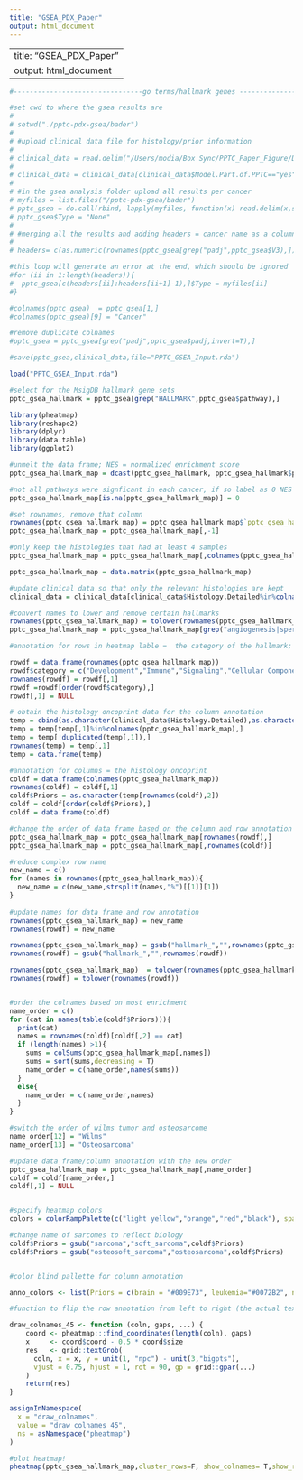 ```yaml
---
title: "GSEA_PDX_Paper"
output: html_document
---
```

---
title: "GSEA_PDX_Paper"
output: html_document
---

```r

#--------------------------------go terms/hallmark genes -----------------------------

#set cwd to where the gsea results are
# 
# setwd("./pptc-pdx-gsea/bader")
# 
# #upload clinical data file for histology/prior information 
# 
# clinical_data = read.delim("/Users/modia/Box Sync/PPTC_Paper_Figure/Data/2019-02-09-pdx-clinical-final-for-paper.txt",header=T,stringsAsFactors = T)
# 
# clinical_data = clinical_data[clinical_data$Model.Part.of.PPTC=="yes",]
# 
# #in the gsea analysis folder upload all results per cancer 
# myfiles = list.files("/pptc-pdx-gsea/bader")
# pptc_gsea = do.call(rbind, lapply(myfiles, function(x) read.delim(x,stringsAsFactors = F,header=F)))
# pptc_gsea$Type = "None"
# 
# #merging all the results and adding headers = cancer name as a column
# 
# headers= c(as.numeric(rownames(pptc_gsea[grep("padj",pptc_gsea$V3),])),21294)

#this loop will generate an error at the end, which should be ignored
#for (ii in 1:length(headers)){
#  pptc_gsea[c(headers[ii]:headers[ii+1]-1),]$Type = myfiles[ii]
#}

#colnames(pptc_gsea)  = pptc_gsea[1,]
#colnames(pptc_gsea)[9] = "Cancer"

#remove duplicate colnames
#pptc_gsea = pptc_gsea[grep("padj",pptc_gsea$padj,invert=T),]

#save(pptc_gsea,clinical_data,file="PPTC_GSEA_Input.rda")

load("PPTC_GSEA_Input.rda")

#select for the MsigDB hallmark gene sets
pptc_gsea_hallmark = pptc_gsea[grep("HALLMARK",pptc_gsea$pathway),]

library(pheatmap)
library(reshape2)
library(dplyr)
library(data.table)
library(ggplot2)

#unmelt the data frame; NES = normalized enrichment score
pptc_gsea_hallmark_map = dcast(pptc_gsea_hallmark, pptc_gsea_hallmark$pathway~pptc_gsea_hallmark$Cancer,value.var="NES")

#not all pathways were signficant in each cancer, if so label as 0 NES
pptc_gsea_hallmark_map[is.na(pptc_gsea_hallmark_map)] = 0

#set rownames, remove that column
rownames(pptc_gsea_hallmark_map) = pptc_gsea_hallmark_map$`pptc_gsea_hallmark$pathway`
pptc_gsea_hallmark_map = pptc_gsea_hallmark_map[,-1]

#only keep the histologies that had at least 4 samples 
pptc_gsea_hallmark_map = pptc_gsea_hallmark_map[,colnames(pptc_gsea_hallmark_map)%in%c("Astrocytoma","ATRT","BCP-ALL","Ependymoma","ETP-ALL","Ewing Sarcoma","Fusion- RMS","Fusion+ RMS","Glioblastoma","Medulloblastoma","MLL-ALL","Neuroblastoma","Osteosarcoma","Ph-likeALL","T-ALL","Wilms")]

pptc_gsea_hallmark_map = data.matrix(pptc_gsea_hallmark_map)

#update clinical data so that only the relevant histologies are kept
clinical_data = clinical_data[clinical_data$Histology.Detailed%in%colnames(pptc_gsea_hallmark_map),]

#convert names to lower and remove certain hallmarks
rownames(pptc_gsea_hallmark_map) = tolower(rownames(pptc_gsea_hallmark_map))
pptc_gsea_hallmark_map = pptc_gsea_hallmark_map[grep("angiogenesis|spermatogenesis|androgen response|peroxisome|pancreas",rownames(pptc_gsea_hallmark_map),invert=T,),]

#annotation for rows in heatmap lable =  the category of the hallmark; specified mannually via this list 

rowdf = data.frame(rownames(pptc_gsea_hallmark_map))
rowdf$category = c("Development","Immune","Signaling","Cellular Component","Pathway","Metabolic","Metabolic","Immune","Immune","DNA damage","Proliferation","Development","Signaling","Signaling","Metabolic","Proliferation","Metabolic","Signaling","Metabolic","Pathway","Immune","Immune","Immune","Immune","Immune","Signaling","Signaling","Proliferation","Signaling","Proliferation","Proliferation","Development","Signaling","Metabolic","Proliferation","Signaling","Pathway","Pathway","Signaling","Signaling","Pathway","DNA damage","DNA damage","Signaling","Metabolic")
rownames(rowdf) = rowdf[,1]
rowdf =rowdf[order(rowdf$category),]
rowdf[,1] = NULL

# obtain the histology oncoprint data for the column annotation 
temp = cbind(as.character(clinical_data$Histology.Detailed),as.character(clinical_data$Histology.Oncoprints))
temp = temp[temp[,1]%in%colnames(pptc_gsea_hallmark_map),]
temp = temp[!duplicated(temp[,1]),]
rownames(temp) = temp[,1]
temp = data.frame(temp)

#annotation for columns = the histology oncoprint
coldf = data.frame(colnames(pptc_gsea_hallmark_map))
rownames(coldf) = coldf[,1]
coldf$Priors = as.character(temp[rownames(coldf),2])
coldf = coldf[order(coldf$Priors),]
coldf = data.frame(coldf)

#change the order of data frame based on the column and row annotation set orders 
pptc_gsea_hallmark_map = pptc_gsea_hallmark_map[rownames(rowdf),]
pptc_gsea_hallmark_map = pptc_gsea_hallmark_map[,rownames(coldf)]

#reduce complex row name
new_name = c()
for (names in rownames(pptc_gsea_hallmark_map)){
  new_name = c(new_name,strsplit(names,"%")[[1]][1])
}
 
#update names for data frame and row annotation
rownames(pptc_gsea_hallmark_map) = new_name
rownames(rowdf) = new_name

rownames(pptc_gsea_hallmark_map) = gsub("hallmark_","",rownames(pptc_gsea_hallmark_map))
rownames(rowdf) = gsub("hallmark_","",rownames(rowdf))

rownames(pptc_gsea_hallmark_map)  = tolower(rownames(pptc_gsea_hallmark_map))
rownames(rowdf) = tolower(rownames(rowdf))


#order the colnames based on most enrichment 
name_order = c()
for (cat in names(table(coldf$Priors))){
  print(cat)
  names = rownames(coldf)[coldf[,2] == cat]
  if (length(names) >1){
    sums = colSums(pptc_gsea_hallmark_map[,names])
    sums = sort(sums,decreasing = T)
    name_order = c(name_order,names(sums))
  }
  else{
    name_order = c(name_order,names)
  }
}

#switch the order of wilms tumor and osteosarcome
name_order[12] = "Wilms"
name_order[13] = "Osteosarcoma"

#update data frame/column annotation with the new order 
pptc_gsea_hallmark_map = pptc_gsea_hallmark_map[,name_order]
coldf = coldf[name_order,]
coldf[,1] = NULL


#specify heatmap colors 
colors = colorRampPalette(c("light yellow","orange","red","black"), space="Lab")(64)

#change name of sarcomes to reflect biology
coldf$Priors = gsub("sarcoma","soft_sarcoma",coldf$Priors)
coldf$Priors = gsub("osteosoft_sarcoma","osteosarcoma",coldf$Priors)


#color blind pallette for column annotation 

anno_colors <- list(Priors = c(brain = "#009E73", leukemia="#0072B2", neuroblastoma="#CC79A7", osteosarcoma="#999999", renal="#F0E442", soft_sarcoma="#56B4E9"))

#function to flip the row annotation from left to right (the actual text)

draw_colnames_45 <- function (coln, gaps, ...) {
    coord <- pheatmap:::find_coordinates(length(coln), gaps)
    x     <- coord$coord - 0.5 * coord$size
    res   <- grid::textGrob(
      coln, x = x, y = unit(1, "npc") - unit(3,"bigpts"),
      vjust = 0.75, hjust = 1, rot = 90, gp = grid::gpar(...)
    )
    return(res)
}

assignInNamespace(
  x = "draw_colnames",
  value = "draw_colnames_45",
  ns = asNamespace("pheatmap")
)

#plot heatmap!
pheatmap(pptc_gsea_hallmark_map,cluster_rows=F, show_colnames= T,show_rownames=T,cluster_cols=F, ,annotation_col=coldf,annotation_colors = anno_colors,color=colors,gaps_col = c(5,10,11,12,13))

```


